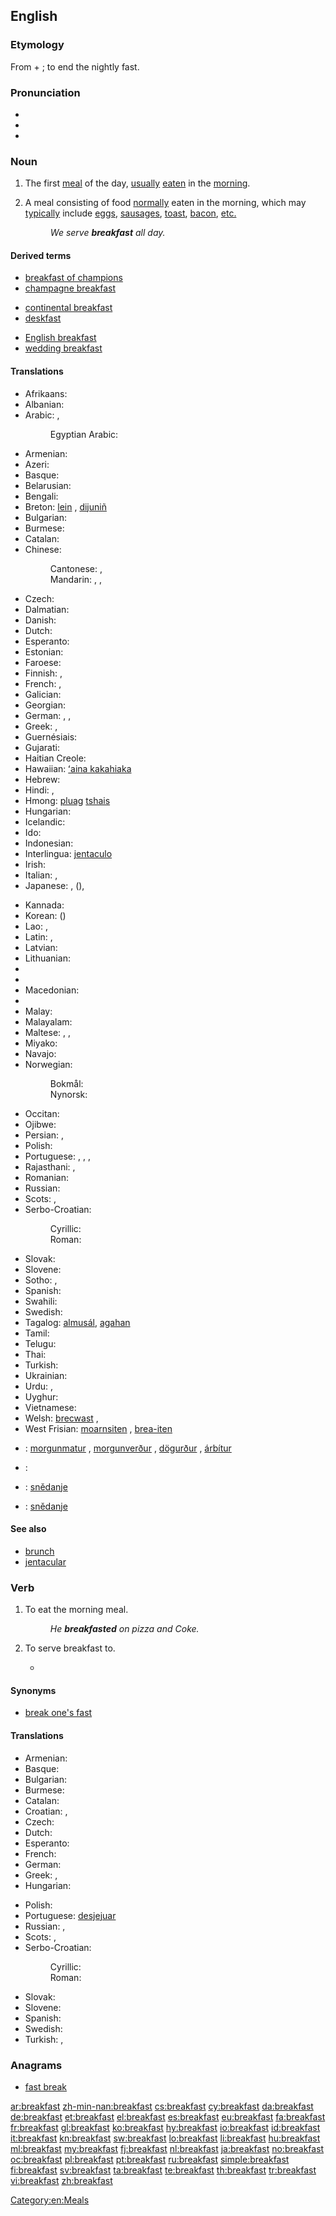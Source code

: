 ==English==

===Etymology===
From {{term|break}} + {{term|fast}}; to end the nightly fast.

===Pronunciation===
* {{IPA|/ˈbɹɛkfəst/}}
* {{audio|en-us-breakfast.ogg|Audio (US)}}
* {{audio|En-uk-breakfast.ogg|Audio (UK)}}

===Noun===
{{en-noun}}

# The first [[meal]] of the day, [[usually]] [[eat]]en in the [[morning]].
# {{by extension}} A meal consisting of food [[normally]] eaten in the morning, which may [[typically]] include [[egg]]s, [[sausage]]s, [[toast]], [[bacon]], [[etc.]]
#: ''We serve '''breakfast''' all day.''

====Derived terms====
{{rel-top3|Terms derived from the noun "breakfast"}}
* [[breakfast of champions]]
* [[champagne breakfast]]
{{rel-mid3}}
* [[continental breakfast]]
* [[deskfast]]
{{rel-mid3}}
* [[English breakfast]]
* [[wedding breakfast]]
{{rel-bottom}}

====Translations====
{{trans-top|first meal of the day}}
* Afrikaans: {{t|af|ontbyt|xs=Afrikaans}}
* Albanian: {{t|sq|mëngjes|m}}
* Arabic: {{t|ar|إفطار|m|tr=ʾifṭār}}, {{t|ar|فطور|m|tr=fuṭūr}}
*: Egyptian Arabic: {{tø|arz|فطار|m|tr=feṭār|sc=Arab}}
* Armenian: {{t-|hy|նախաճաշ|tr=naxač̣aš}}
* Azeri: {{t|az|səhər yeməyi|xs=Azeri}}
* Basque: {{t|eu|gosari|xs=Basque}}
* Belarusian: {{t|be|сняданак|m|tr=snjadának}}
* Bengali: {{t|bn|প্রাতরাশ|tr=pratôrash|sc=Beng}}
* Breton: [[lein]] {{f}}, [[dijuniñ]] {{m}}
* Bulgarian: {{t-|bg|закуска|f|tr=zakúska}}
* Burmese: {{t|my||မနက်စာ|tr=manakcā|sc=Mymr}}
* Catalan: {{t+|ca|esmorzar|m}}
* Chinese:
*: Cantonese: {{yue-tsj|早飯|早饭|zou2 faan6}}, {{yue-yue-j|早餐|zou2 caan1}}
*: Mandarin: {{t|zh|早飯|sc=Hani}}, {{t|zh|早饭|tr=zǎofàn|sc=Hani}}, {{t|zh|早餐|tr=zǎocān|sc=Hani}}
* Czech: {{t+|cs|snídaně|f}}
* Dalmatian: {{t|dlm|prinz|m}}
* Danish: {{t-|da|morgenmad|c}}
* Dutch: {{t+|nl|ontbijt|n}}
* Esperanto: {{t-|eo|matenmanĝo|xs=Esperanto}}
* Estonian: {{t-|et|hommikueine}}
* Faroese: {{t+|fo|morgunmatur}}
* Finnish: {{t+|fi|aamupala}}, {{t+|fi|aamiainen}}
* French: {{t+|fr|petit déjeuner|m}} {{qualifier|France}}, {{t+|fr|déjeuner|m}} {{qualifier|Belgium| Cajun and Canadian French}}
* Galician: {{t|gl|almorzo|m}}
* Georgian: {{t-|ka|საუზმესაუზმე|tr=sauzmesauzme|sc=Geor|xs=Georgian}}
* German: {{t+|de|Frühstück|n}}, {{t|de|Zmorge|f}} {{qualifier|Swiss German}}, {{qualifier|Swiss German}} {{t|de|Morgenessen|n}}
* Greek: {{t+|el|πρωινό|n|tr=proinó}}, {{t+|el|πρόγευμα|n|tr=prógevma}}
* Guernésiais: {{tø|roa-grn|déjunaïr|m}}
* Gujarati: {{t|gu|નાસ્તો|tr=nāsto|sc=Gujr}}
* Haitian Creole: {{tø|ht|dejene|xs=Haitian Creole}}
* Hawaiian: [[ʻaina kakahiaka]]
* Hebrew: {{t|he|ארוחת־בוקר|f|tr=arukhat-boqer|sc=Hebr}}
* Hindi: {{t|hi|नाश्ता|tr=nāśtā|m|xs=Hindi}}, {{t|hi|कलेवा|tr=kalevā|m|xs=Hindi}}
* Hmong: [[pluag]] [[tshais]]
* Hungarian: {{t+|hu|reggeli}}
* Icelandic: {{t+|is|morgunmatur|m}}
* Ido: {{t-|io|fru-dejuneto|xs=Ido}}
* Indonesian: {{t+|id|sarapan|xs=Indonesian}}
* Interlingua: [[jentaculo]]
* Irish: {{t+|ga|bricfeasta|m|xs=Irish}}
* Italian: {{t+|it|colazione|f}}, {{t-|it|prima colazione|f}}
* Japanese: {{t|ja|朝食|tr=ちょうしょく, chōshoku|sc=Jpan}}, {{t|ja|朝御飯|tr=あさごはん, asa-gohan|sc=Jpan}} ({{t|ja|朝ご飯|sc=Jpan}}), {{t|ja|朝飯|tr=あさめし, asameshi|sc=Jpan}}
{{trans-mid}}
* Kannada: {{t|kn|ನಾಷ್ಟಾ|tr=nāṣṭā|sc=Knda}}
* Korean: {{t|ko|조반|tr=joban|sc=Kore}} ({{t|ko|朝飯|sc=Kore}})
* Lao: {{t+|lo|ເຂົ້າເຊົ້າ|tr=khao-sao|sc=Laoo|xs=Lao}}, {{t+|lo|ອາຫານເຊົ້າ|tr='aa-haan-sao|sc=Laoo|xs=Lao}}
* Latin: {{t-|la|prandium|n}}, {{t-|la|ientaculum|n}}
* Latvian: {{t|lv|brokastis|xs=Latvian}}
* Lithuanian: {{t|lt|pusryčiai|m|p|xs=Lithuanian}}
* {{trreq|luy}}
* {{trreq|luo}}
* Macedonian: {{t|mk|појадок|tr=pojadok|sc=Cyrl}}
* {{trreq|mg}}
* Malay: {{t|ms|sarapan}}
* Malayalam: {{t|ml|പ്രഭാത|tr=prabhāta|sc=Mlym}}
* Maltese: {{t|mt|kolazzjon|m|xs=Maltese}}, {{t|mt|brejkfast|xs=Maltese}},  {{t|mt|fatra|f|xs=Maltese}}
* Miyako: {{tø|mvi|アサムヌ|tr=asamunu}}
* Navajo: {{tø|nv|abínígo daʼadánígíí}}
* Norwegian:
*: Bokmål: {{t+|no|frokost|m}}
*: Nynorsk: {{t-|no|frukost|m}}
* Occitan: {{t+|oc|dejunar|m|xs=Occitan}}
* Ojibwe: {{tø|oj|gigizhebaa-wiisiniwin}}
* Persian: {{t|fa|صبحانه|tr=sobhâne|xs=Persian}}, {{t|fa|ناشتا|tr=nâštâ|xs=Persian}}
* Polish: {{t+|pl|śniadanie|n}}
* Portuguese: {{t+|pt|café-da-manhã|m}}, {{t+|pt|desjejum|f}}, {{t+|pt|pequeno-almoço|m}}, {{qualifier|Angola}} {{t|pt|mata-bicho|m}}
* Rajasthani: {{tø|raj|नास्तौ|tr=nāstau|sc=Deva}}, {{t|raj|कलेवौ|tr=kalevau|sc=Deva}}
* Romanian: {{t|ro|mic dejun|n}}
* Russian: {{t+|ru|завтрак|m|tr=závtrak}}
* Scots: {{tø|sco|disjune}}, {{tø|sco|brakfast}}
* Serbo-Croatian:
*: Cyrillic: {{t|sh|доручак|m|sc=Cyrl}}
*: Roman: {{t|sh|doručak|m}}
* Slovak: {{t-|sk|raňajky|f|p}}
* Slovene: {{t+|sl|zajtrk|m}}
* Sotho: {{t|st|dijo tsa hoseng|xs=Sotho}}, {{t|st|mofihlolo|xs=Sotho}}
* Spanish: {{t+|es|desayuno|m}}
* Swahili: {{t|sw|chakula cha asubuhi|xs=Swahili}}
* Swedish: {{t+|sv|frukost|c}}
* Tagalog: [[almusál]], [[agahan]]
* Tamil: {{t|ta|காலையுண்டி|tr=kālaiyuṇṭi|sc=Taml}}
* Telugu: {{t|te|ప్రాతఃకాల|tr=prātaḥkāla|sc=Telu}}
* Thai: {{t|th|ข้าวเช้า|tr=kâao cháo|sc=Thai}}
* Turkish: {{t+|tr|kahvaltı}}
* Ukrainian: {{t|uk|сніданок|m|tr=snidánok|sc=Cyrl}}
* Urdu: {{t|ur|ناشتا|tr=nāśtā|m|xs=Urdu}}, {{t|ur|کلیوا|tr=kalevā|m|xs=Urdu}}
* Uyghur: {{t|ug|ناشتا|tr=nashta|sc=ug-Arab}}
* Vietnamese: {{t-|vi|bữa sáng|xs=Vietnamese}}
* Welsh: [[brecwast]] {{m}}, {{t|cy|borefwyd|m|xs=Welsh}}
* West Frisian: [[moarnsiten]] {{n}}, [[brea-iten]] {{n}}
{{trans-bottom}}

{{checktrans-top}}
* {{ttbc|is}}: [[morgunmatur]] {{m}}, [[morgunverður]] {{m}}, [[dögurður]] {{m}}, [[árbítur]] {{m}}
* {{ttbc|ckb}}: {{ku-Arab|[[به‌رچای]]}}
{{trans-mid}}
* {{ttbc|dsb}}: [[snědanje]] {{n}}
* {{ttbc|hsb}}: [[snědanje]]
{{trans-bottom}}

====See also====
* [[brunch]]
* [[jentacular]]

===Verb===
{{en-verb}}

# {{intransitive}} To eat the morning meal.
#: ''He '''breakfasted''' on pizza and Coke.''
# {{transitive}} To serve breakfast to.
#* {{quote-book|title=The Lady: A Tale of Ireland‎|page=269|author=Anne McCaffrey|year=1987|passage=By seven-thirty she had '''breakfasted''' them, provided each with a packed lunch and Thermoses of coffee and tea}}

====Synonyms====
* [[break one's fast]]

====Translations====
{{trans-top|to eat the morning meal}}
* Armenian: {{t|hy|նախաճաշել|tr=naxač̣ašel}}
* Basque: {{t+|eu|gosaldu|xs=Basque}}
* Bulgarian: {{t-|bg|закусвам}}
* Burmese: {{term|မနက်စာစား|tr=manakcācā:|sc=Mymr}}
* Catalan: {{t+|ca|esmorzar}}
* Croatian: {{t-|hr|doručkovati|alt=dòručkovati}}, {{t|hr|zajutarkovati|alt=zàjutārkovati}}
* Czech: {{t|cs|snídat}}
* Dutch: {{t+|nl|ontbijten}}
* Esperanto: {{t|eo|matenmanĝi}}
* French: {{t|fr|prendre le petit-déjeuner}}
* German: {{t+|de|frühstücken}}
* Greek: {{t+|el|προγευματίζω|tr=progevmatízo}}, {{t|el|παίρνω πρωινό|tr=paírno proinó}}
* Hungarian: {{t+|hu|reggelizik}}
{{trans-mid}}
* Polish: {{qualifier|archaic}} {{t-|pl|śniadać}}
* Portuguese: [[desjejuar]]
* Russian: {{t|ru|завтракать|tr=závtrakat’|alt=за́втракать}} {{impf}}, {{t|ru|позавтракать|tr=pozávtrakat’|alt=поза́втракать}} {{pf.}}
* Scots: {{tø|sco|disjune}}, {{tø|sco|brakfast}}
* Serbo-Croatian:
*: Cyrillic: {{t|sh|доручковати|sc=Cyrl}}
*: Roman: {{t|sh|doručkovati}}
* Slovak: {{t|sk|raňajkovať}}
* Slovene: {{t+|sl|zajtrkovati}}
* Spanish: {{t+|es|desayunar}}
* Swedish: {{t|sv|äta}} {{t|sv|frukost}}
* Turkish: {{t|tr|kahvaltı etmek}}, {{t|tr|kahvaltı yapmak}}
{{trans-bottom}}

===Anagrams===
* [[fast break#English|fast break]]

[[Category:en:Meals]]

[[ar:breakfast]]
[[zh-min-nan:breakfast]]
[[cs:breakfast]]
[[cy:breakfast]]
[[da:breakfast]]
[[de:breakfast]]
[[et:breakfast]]
[[el:breakfast]]
[[es:breakfast]]
[[eu:breakfast]]
[[fa:breakfast]]
[[fr:breakfast]]
[[gl:breakfast]]
[[ko:breakfast]]
[[hy:breakfast]]
[[io:breakfast]]
[[id:breakfast]]
[[it:breakfast]]
[[kn:breakfast]]
[[sw:breakfast]]
[[lo:breakfast]]
[[li:breakfast]]
[[hu:breakfast]]
[[ml:breakfast]]
[[my:breakfast]]
[[fj:breakfast]]
[[nl:breakfast]]
[[ja:breakfast]]
[[no:breakfast]]
[[oc:breakfast]]
[[pl:breakfast]]
[[pt:breakfast]]
[[ru:breakfast]]
[[simple:breakfast]]
[[fi:breakfast]]
[[sv:breakfast]]
[[ta:breakfast]]
[[te:breakfast]]
[[th:breakfast]]
[[tr:breakfast]]
[[vi:breakfast]]
[[zh:breakfast]]
